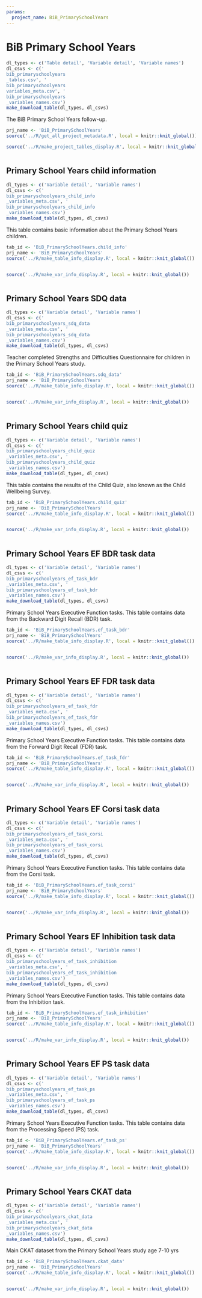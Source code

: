 ```yaml
---
params:
  project_name: BiB_PrimarySchoolYears
---
```






# BiB Primary School Years {#bib_primaryschoolyears}


```r
dl_types <- c('Table detail', 'Variable detail', 'Variable names')
dl_csvs <- c('
bib_primaryschoolyears
_tables.csv', '
bib_primaryschoolyears
variables_meta.csv', '
bib_primaryschoolyears
_variables_names.csv')
make_download_table(dl_types, dl_csvs)
```



The BiB Primary School Years follow-up.



```r
prj_name <- 'BiB_PrimarySchoolYears'
source('../R/get_all_project_metadata.R', local = knitr::knit_global())
```



```r
source('../R/make_project_tables_display.R', local = knitr::knit_global())
```



```r

```





## Primary School Years child information {#bib_primaryschoolyears_child_info}


```r
dl_types <- c('Variable detail', 'Variable names')
dl_csvs <- c('
bib_primaryschoolyears_child_info
_variables_meta.csv', '
bib_primaryschoolyears_child_info
_variables_names.csv')
make_download_table(dl_types, dl_csvs)
```



This table contains basic information about the Primary School Years children.



```r
tab_id <- 'BiB_PrimarySchoolYears.child_info'
prj_name <- 'BiB_PrimarySchoolYears'
source('../R/make_table_info_display.R', local = knitr::knit_global())
```



```r

```



```r
source('../R/make_var_info_display.R', local = knitr::knit_global())
```



```r

```





## Primary School Years SDQ data {#bib_primaryschoolyears_sdq_data}


```r
dl_types <- c('Variable detail', 'Variable names')
dl_csvs <- c('
bib_primaryschoolyears_sdq_data
_variables_meta.csv', '
bib_primaryschoolyears_sdq_data
_variables_names.csv')
make_download_table(dl_types, dl_csvs)
```



Teacher completed Strengths and Difficulties Questionnaire for children in the Primary School Years study.



```r
tab_id <- 'BiB_PrimarySchoolYears.sdq_data'
prj_name <- 'BiB_PrimarySchoolYears'
source('../R/make_table_info_display.R', local = knitr::knit_global())
```



```r

```



```r
source('../R/make_var_info_display.R', local = knitr::knit_global())
```



```r

```





## Primary School Years child quiz {#bib_primaryschoolyears_child_quiz}


```r
dl_types <- c('Variable detail', 'Variable names')
dl_csvs <- c('
bib_primaryschoolyears_child_quiz
_variables_meta.csv', '
bib_primaryschoolyears_child_quiz
_variables_names.csv')
make_download_table(dl_types, dl_csvs)
```



This table contains the results of the Child Quiz, also known as the Child Wellbeing Survey.



```r
tab_id <- 'BiB_PrimarySchoolYears.child_quiz'
prj_name <- 'BiB_PrimarySchoolYears'
source('../R/make_table_info_display.R', local = knitr::knit_global())
```



```r

```



```r
source('../R/make_var_info_display.R', local = knitr::knit_global())
```



```r

```





## Primary School Years EF BDR task data {#bib_primaryschoolyears_ef_task_bdr}


```r
dl_types <- c('Variable detail', 'Variable names')
dl_csvs <- c('
bib_primaryschoolyears_ef_task_bdr
_variables_meta.csv', '
bib_primaryschoolyears_ef_task_bdr
_variables_names.csv')
make_download_table(dl_types, dl_csvs)
```



Primary School Years Executive Function tasks. This table contains data from the Backward Digit Recall (BDR) task.



```r
tab_id <- 'BiB_PrimarySchoolYears.ef_task_bdr'
prj_name <- 'BiB_PrimarySchoolYears'
source('../R/make_table_info_display.R', local = knitr::knit_global())
```



```r

```



```r
source('../R/make_var_info_display.R', local = knitr::knit_global())
```



```r

```





## Primary School Years EF FDR task data {#bib_primaryschoolyears_ef_task_fdr}


```r
dl_types <- c('Variable detail', 'Variable names')
dl_csvs <- c('
bib_primaryschoolyears_ef_task_fdr
_variables_meta.csv', '
bib_primaryschoolyears_ef_task_fdr
_variables_names.csv')
make_download_table(dl_types, dl_csvs)
```



Primary School Years Executive Function tasks. This table contains data from the Forward Digit Recall (FDR) task.



```r
tab_id <- 'BiB_PrimarySchoolYears.ef_task_fdr'
prj_name <- 'BiB_PrimarySchoolYears'
source('../R/make_table_info_display.R', local = knitr::knit_global())
```



```r

```



```r
source('../R/make_var_info_display.R', local = knitr::knit_global())
```



```r

```





## Primary School Years EF Corsi task data {#bib_primaryschoolyears_ef_task_corsi}


```r
dl_types <- c('Variable detail', 'Variable names')
dl_csvs <- c('
bib_primaryschoolyears_ef_task_corsi
_variables_meta.csv', '
bib_primaryschoolyears_ef_task_corsi
_variables_names.csv')
make_download_table(dl_types, dl_csvs)
```



Primary School Years Executive Function tasks. This table contains data from the Corsi task.



```r
tab_id <- 'BiB_PrimarySchoolYears.ef_task_corsi'
prj_name <- 'BiB_PrimarySchoolYears'
source('../R/make_table_info_display.R', local = knitr::knit_global())
```



```r

```



```r
source('../R/make_var_info_display.R', local = knitr::knit_global())
```



```r

```





## Primary School Years EF Inhibition task data {#bib_primaryschoolyears_ef_task_inhibition}


```r
dl_types <- c('Variable detail', 'Variable names')
dl_csvs <- c('
bib_primaryschoolyears_ef_task_inhibition
_variables_meta.csv', '
bib_primaryschoolyears_ef_task_inhibition
_variables_names.csv')
make_download_table(dl_types, dl_csvs)
```



Primary School Years Executive Function tasks. This table contains data from the Inhibition task.



```r
tab_id <- 'BiB_PrimarySchoolYears.ef_task_inhibition'
prj_name <- 'BiB_PrimarySchoolYears'
source('../R/make_table_info_display.R', local = knitr::knit_global())
```



```r

```



```r
source('../R/make_var_info_display.R', local = knitr::knit_global())
```



```r

```





## Primary School Years EF PS task data {#bib_primaryschoolyears_ef_task_ps}


```r
dl_types <- c('Variable detail', 'Variable names')
dl_csvs <- c('
bib_primaryschoolyears_ef_task_ps
_variables_meta.csv', '
bib_primaryschoolyears_ef_task_ps
_variables_names.csv')
make_download_table(dl_types, dl_csvs)
```



Primary School Years Executive Function tasks. This table contains data from the Processing Speed (PS) task.



```r
tab_id <- 'BiB_PrimarySchoolYears.ef_task_ps'
prj_name <- 'BiB_PrimarySchoolYears'
source('../R/make_table_info_display.R', local = knitr::knit_global())
```



```r

```



```r
source('../R/make_var_info_display.R', local = knitr::knit_global())
```



```r

```





## Primary School Years CKAT data {#bib_primaryschoolyears_ckat_data}


```r
dl_types <- c('Variable detail', 'Variable names')
dl_csvs <- c('
bib_primaryschoolyears_ckat_data
_variables_meta.csv', '
bib_primaryschoolyears_ckat_data
_variables_names.csv')
make_download_table(dl_types, dl_csvs)
```



Main CKAT dataset from the Primary School Years study age 7-10 yrs



```r
tab_id <- 'BiB_PrimarySchoolYears.ckat_data'
prj_name <- 'BiB_PrimarySchoolYears'
source('../R/make_table_info_display.R', local = knitr::knit_global())
```



```r

```



```r
source('../R/make_var_info_display.R', local = knitr::knit_global())
```



```r

```



